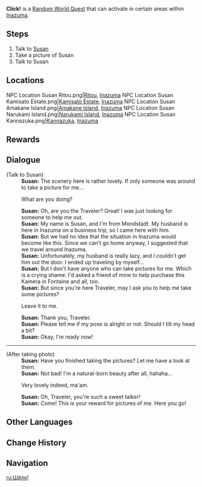 {{Quest Infobox
|id             = 
|image          = Random World Click!.png
|type           = World
|group          = Random World
|region         = Inazuma
|summary        = [[Susan]] asks the Traveler to help her take a picture.
|requirement    = 
|characters     = Susan; Traveler
|startLocation  = [[Ritou]], [[Inazuma]]
|startLocation2 = [[Kannazuka]], Inazuma
|startLocation3 = [[Kamisato Estate]], Inazuma
|startLocation4 = [[Konda Village]], Inazuma
|startLocation5 = Outside [[Violet Court]], Inazuma
|startLocation6 = [[Amakane Island]], Inazuma
|other         = 
*AR Dependent Rewards
}}
'''Click!''' is a [[Random World Quest]] that can activate in certain areas within [[Inazuma]].

==Steps==
#Talk to [[Susan]]
#Take a picture of Susan
#Talk to Susan

==Locations==
<gallery>
NPC Location Susan Ritou.png|[[Ritou]], [[Inazuma]]
NPC Location Susan Kamisato Estate.png|[[Kamisato Estate]], [[Inazuma]]
NPC Location Susan Amakane Island.png|[[Amakane Island]], [[Inazuma]]
NPC Location Susan Narukami Island.png|[[Narukami Island]], [[Inazuma]]
NPC Location Susan Kannazuka.png|[[Kannazuka]], [[Inazuma]]
</gallery>

==Rewards==
{{Transclude|Random Event|Rewards}}
==Dialogue==
{{Quest Description|Susan from [[Mondstadt]] seems to be looking for some help...}}
{{Dialogue start}}
;(Talk to Susan)
:'''Susan:''' The scenery here is rather lovely. If only someone was around to take a picture for me...
:{{DIcon}} What are you doing?
:'''Susan:''' Oh, are you the Traveler? Great! I was just looking for someone to help me out.
:'''Susan:''' My name is Susan, and I'm from Mondstadt. My husband is here in Inazuma on a business trip, so I came here with him.
:'''Susan:''' But we had no idea that the situation in Inazuma would become like this. Since we can't go home anyway, I suggested that we travel around Inazuma.
:'''Susan:''' Unfortunately, my husband is really lazy, and I couldn't get him out the door. I ended up traveling by myself...
:'''Susan:''' But I don't have anyone who can take pictures for me. Which is a crying shame: I'd asked a friend of mine to help purchase this Kamera in Fontaine and all, too.
:'''Susan:''' But since you're here Traveler, may I ask you to help me take some pictures?
:{{DIcon}} Leave it to me.
:'''Susan:''' Thank you, Traveler.
:'''Susan:''' Please tell me if my pose is alright or not. Should I tilt my head a bit?
:'''Susan:''' Okay, I'm ready now!
----
;(After taking photo)
:'''Susan:''' Have you finished taking the pictures? Let me have a look at them.
:'''Susan:''' Not bad! I'm a natural-born beauty after all, hahaha...
:{{DIcon}} Very lovely indeed, ma'am.
:'''Susan:''' Oh, Traveler, you're such a sweet talker!
:'''Susan:''' Come! This is your reward for pictures of me. Here you go!
:{{Dialogue end}}

==Other Languages==
{{Other Languages
|en      = Click!
|zhs     = 咔嚓！
|zhs_rm  = Kāchā!
|zht     = 咔嚓！
|zht_rm  = Kāchā!
|zh_tl   = Click!
|ja      = カシャッ！
|ja_rm   = Kasha'!
|ja_tl   = Click!
|ko      = 찰칵!
|ko_rm   = Chalkak!
|ko_tl   = Click!
|es      = ¡Clic!
|es_tl   = Click!
|fr      = Clic !
|fr_tl   = Click!
|ru      = Щёлк!
|ru_tl   = Click!
|th      = แช๊ะ!
|th_rm   = Chae!
|th_tl   = 
|vi      = Lạch cạch!
|vi_tl   = Clack!
|de      = Zackig knackig!
|de_tl   = Snappy and Crisp!
|id      = Cekrek!
|id_tl   = Click!
|pt      = Click!
|tr      = Çıkıt!
|tr_tl   = 
|it      = Sorridi!
|it_tl   = 
}}

==Change History==
{{Change History|2.0}}

==Navigation==
{{Quests by Type Navbox|type=Random World Quests}}

[[ru:Щёлк!]]